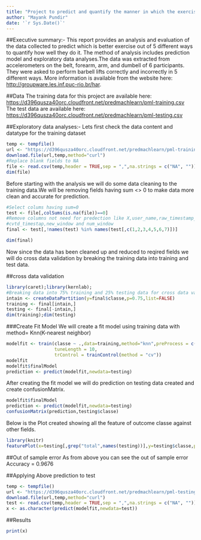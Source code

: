 ```yaml
---
title: "Project to predict and quantify the manner in which the exercise was done"
author: "Mayank Pundir"
date: '`r Sys.Date()`'
---
```

##Executive summary:-
This report provides an analysis and evaluation of the data collected to predict which is better exercise out of 5 different ways to quantify how well they do it.
              The method of analysis includes prediction model and exploratory data analyses.The data was extracted from accelerometers on the belt, forearm, arm, and dumbell of 6 participants. They were asked to perform barbell lifts correctly and incorrectly in 5 different ways. More information is available from the website here: <http://groupware.les.inf.puc-rio.br/har>.
              
##Data 
The training data for this project are available here: 
<https://d396qusza40orc.cloudfront.net/predmachlearn/pml-training.csv>
The test data are available here: 
<https://d396qusza40orc.cloudfront.net/predmachlearn/pml-testing.csv>

##Exploratory data analyses:-
Lets first check the data content and datatype for the training dataset
```r
temp <- tempfile()
url <- "https://d396qusza40orc.cloudfront.net/predmachlearn/pml-training.csv"
download.file(url,temp,method="curl")
#Replace blank fields to NA
file <- read.csv(temp,header = TRUE,sep = ",",na.strings = c("NA", ""))
dim(file)
```

Before starting with the analysis we will do some data cleaning to the training data.We will be removing fields having sum <> 0 to make data more clean and accurate for prediction.

```r
#Select colums having sum=0 
test <- file[,colSums(is.na(file))==0]
#Remove columns not need for predection like X,user_name,raw_timestamp_part_1,raw_timestamp_part_2,
#cvtd_timestap,new_window and num_window
final <- test[,!names(test) %in% names(test[,c(1,2,3,4,5,6,7)])]

dim(final)
```

Now since the data has been cleaned up and reduced to reqired fields we will do cross data validation by breaking the training data into training and test data.

##cross data validation
```r
library(caret);library(kernlab);
#Breaking data into 75% training and 25% testing data for cross data validation
intain <- createDataPartition(y=final$classe,p=0.75,list=FALSE)
training <- final[intain,]
testing <- final[-intain,]
dim(training);dim(testing)
```

###Create Fit Model
We will create a fit model using training data with method= Knn(K-nearest neighbor)
```r
modelfit <- train(classe ~ .,data=training,method="knn",preProcess = c("center", "scale"),
                  tuneLength = 10,
                  trControl = trainControl(method = "cv"))
modelfit
modelfit$finalModel
prediction <- predict(modelfit,newdata=testing)
```

After creating the fit model we will do prediction on testing data created and create confusionMatrix.
```r
modelfit$finalModel
prediction <- predict(modelfit,newdata=testing)
confusionMatrix(prediction,testing$classe)
```

Below is the Plot created showing all the feature of outcome classe against other fields.

```r
library(knitr)
featurePlot(x=testing[,grep("total",names(testing))],y=testing$classe,plot="pairs")
```

##Out of sample error
As from above you can see the out of sample error Accuracy = 0.9676

##Applying Above prediction to test
```r
temp <- tempfile()
url <- "https://d396qusza40orc.cloudfront.net/predmachlearn/pml-testing.csv"
download.file(url,temp,method="curl")
test <- read.csv(temp,header = TRUE,sep = ",",na.strings = c("NA", ""))
x <- as.character(predict(modelfit,newdata=test))
```

##Results
```r
print(x)
```
